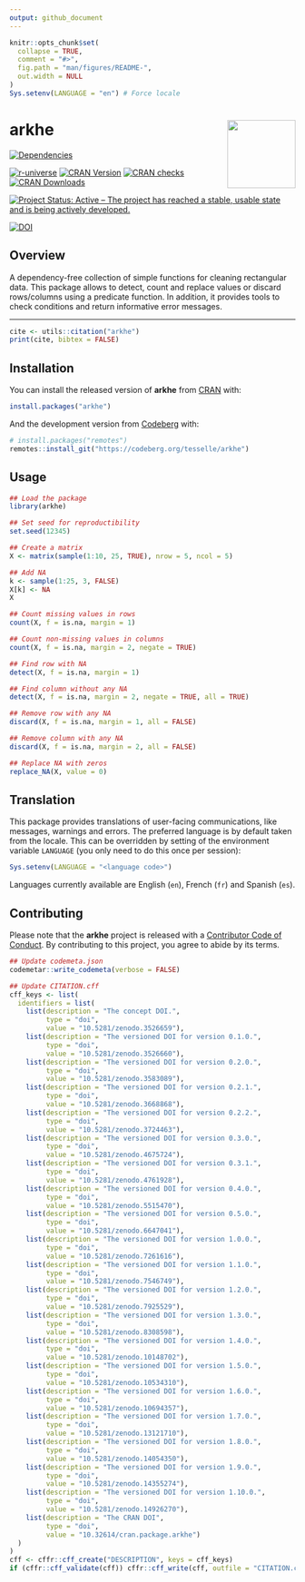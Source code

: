 ```yaml
---
output: github_document
---
```


<!-- README.md is generated from README.Rmd. Please edit that file -->

```r
knitr::opts_chunk$set(
  collapse = TRUE,
  comment = "#>",
  fig.path = "man/figures/README-",
  out.width = NULL
)
Sys.setenv(LANGUAGE = "en") # Force locale
```

# arkhe <img width=120px src="man/figures/logo.png" align="right" />

<!-- badges: start -->
[![Dependencies](https://tinyverse.netlify.app/badge/arkhe)](https://cran.r-project.org/package=arkhe)

[![r-universe](https://tesselle.r-universe.dev/badges/arkhe)](https://tesselle.r-universe.dev/arkhe){.pkgdown-devel}
[![CRAN Version](https://www.r-pkg.org/badges/version/arkhe)](https://cran.r-project.org/package=arkhe){.pkgdown-release}
[![CRAN checks](https://badges.cranchecks.info/worst/arkhe.svg)](https://cran.r-project.org/web/checks/check_results_arkhe.html){.pkgdown-release}
[![CRAN Downloads](https://cranlogs.r-pkg.org/badges/arkhe)](https://cran.r-project.org/package=arkhe){.pkgdown-release}

[![Project Status: Active – The project has reached a stable, usable state and is being actively developed.](https://www.repostatus.org/badges/latest/active.svg)](https://www.repostatus.org/#active)

[![DOI](https://zenodo.org/badge/DOI/10.5281/zenodo.3526659.svg)](https://doi.org/10.5281/zenodo.3526659)
<!-- badges: end -->

## Overview

A dependency-free collection of simple functions for cleaning rectangular data. This package allows to detect, count and replace values or discard rows/columns using a predicate function. In addition, it provides tools to check conditions and return informative error messages.

---

```r
cite <- utils::citation("arkhe")
print(cite, bibtex = FALSE)
```

## Installation

You can install the released version of **arkhe** from [CRAN](https://CRAN.R-project.org) with:

```r
install.packages("arkhe")
```

And the development version from [Codeberg](https://codeberg.org/) with:

```r
# install.packages("remotes")
remotes::install_git("https://codeberg.org/tesselle/arkhe")
```

## Usage

```r
## Load the package
library(arkhe)

## Set seed for reproductibility
set.seed(12345)

## Create a matrix
X <- matrix(sample(1:10, 25, TRUE), nrow = 5, ncol = 5)

## Add NA
k <- sample(1:25, 3, FALSE)
X[k] <- NA
X

## Count missing values in rows
count(X, f = is.na, margin = 1)

## Count non-missing values in columns
count(X, f = is.na, margin = 2, negate = TRUE)

## Find row with NA
detect(X, f = is.na, margin = 1)

## Find column without any NA
detect(X, f = is.na, margin = 2, negate = TRUE, all = TRUE)

## Remove row with any NA
discard(X, f = is.na, margin = 1, all = FALSE)

## Remove column with any NA
discard(X, f = is.na, margin = 2, all = FALSE)

## Replace NA with zeros
replace_NA(X, value = 0)
```

## Translation

This package provides translations of user-facing communications, like messages, warnings and errors. The preferred language is by default taken from the locale. This can be overridden by setting of the environment variable `LANGUAGE` (you only need to do this once per session):

``` r
Sys.setenv(LANGUAGE = "<language code>")
```

Languages currently available are English (`en`), French (`fr`) and Spanish (`es`).

## Contributing

Please note that the **arkhe** project is released with a [Contributor Code of Conduct](https://www.tesselle.org/conduct.html). By contributing to this project, you agree to abide by its terms.

```r
## Update codemeta.json
codemetar::write_codemeta(verbose = FALSE)

## Update CITATION.cff
cff_keys <- list(
  identifiers = list(
    list(description = "The concept DOI.",
         type = "doi",
         value = "10.5281/zenodo.3526659"),
    list(description = "The versioned DOI for version 0.1.0.",
         type = "doi",
         value = "10.5281/zenodo.3526660"),
    list(description = "The versioned DOI for version 0.2.0.",
         type = "doi",
         value = "10.5281/zenodo.3583089"),
    list(description = "The versioned DOI for version 0.2.1.",
         type = "doi",
         value = "10.5281/zenodo.3668868"),
    list(description = "The versioned DOI for version 0.2.2.",
         type = "doi",
         value = "10.5281/zenodo.3724463"),
    list(description = "The versioned DOI for version 0.3.0.",
         type = "doi",
         value = "10.5281/zenodo.4675724"),
    list(description = "The versioned DOI for version 0.3.1.",
         type = "doi",
         value = "10.5281/zenodo.4761928"),
    list(description = "The versioned DOI for version 0.4.0.",
         type = "doi",
         value = "10.5281/zenodo.5515470"),
    list(description = "The versioned DOI for version 0.5.0.",
         type = "doi",
         value = "10.5281/zenodo.6647041"),
    list(description = "The versioned DOI for version 1.0.0.",
         type = "doi",
         value = "10.5281/zenodo.7261616"),
    list(description = "The versioned DOI for version 1.1.0.",
         type = "doi",
         value = "10.5281/zenodo.7546749"),
    list(description = "The versioned DOI for version 1.2.0.",
         type = "doi",
         value = "10.5281/zenodo.7925529"),
    list(description = "The versioned DOI for version 1.3.0.",
         type = "doi",
         value = "10.5281/zenodo.8308598"),
    list(description = "The versioned DOI for version 1.4.0.",
         type = "doi",
         value = "10.5281/zenodo.10148702"),
    list(description = "The versioned DOI for version 1.5.0.",
         type = "doi",
         value = "10.5281/zenodo.10534310"),
    list(description = "The versioned DOI for version 1.6.0.",
         type = "doi",
         value = "10.5281/zenodo.10694357"),
    list(description = "The versioned DOI for version 1.7.0.",
         type = "doi",
         value = "10.5281/zenodo.13121710"),
    list(description = "The versioned DOI for version 1.8.0.",
         type = "doi",
         value = "10.5281/zenodo.14054350"),
    list(description = "The versioned DOI for version 1.9.0.",
         type = "doi",
         value = "10.5281/zenodo.14355274"),
    list(description = "The versioned DOI for version 1.10.0.",
         type = "doi",
         value = "10.5281/zenodo.14926270"),
    list(description = "The CRAN DOI",
         type = "doi",
         value = "10.32614/cran.package.arkhe")
  )
)
cff <- cffr::cff_create("DESCRIPTION", keys = cff_keys)
if (cffr::cff_validate(cff)) cffr::cff_write(cff, outfile = "CITATION.cff")
```
